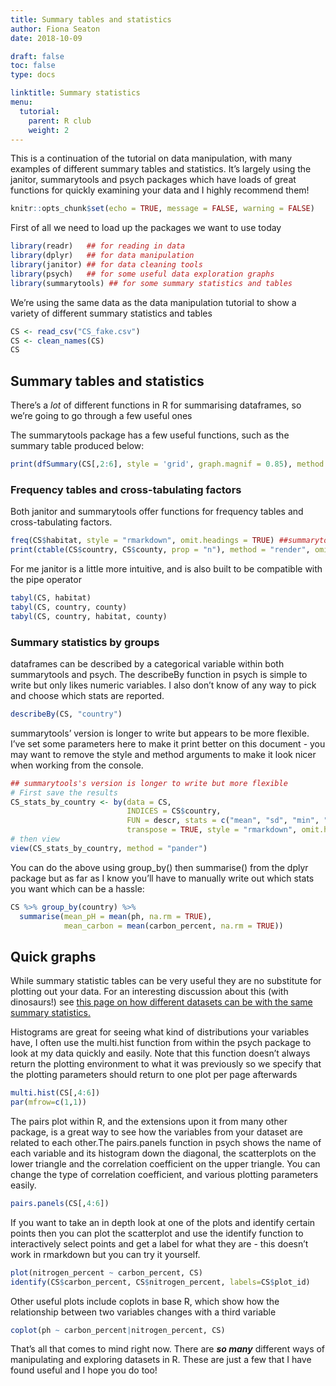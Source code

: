 ```yaml
---
title: Summary tables and statistics
author: Fiona Seaton
date: 2018-10-09

draft: false
toc: false
type: docs

linktitle: Summary statistics
menu:
  tutorial:
    parent: R club
    weight: 2
---
```


This is a continuation of the tutorial on data manipulation, with many examples of different summary tables and statistics. It's largely using the janitor, summarytools and psych packages which have loads of great functions for quickly examining your data and I highly recommend them!


```r
knitr::opts_chunk$set(echo = TRUE, message = FALSE, warning = FALSE)
```


First of all we need to load up the packages we want to use today

```r
library(readr)   ## for reading in data
library(dplyr)   ## for data manipulation
library(janitor) ## for data cleaning tools
library(psych)   ## for some useful data exploration graphs
library(summarytools) ## for some summary statistics and tables
```

We're using the same data as the data manipulation tutorial to show a variety of different summary statistics and tables
```r
CS <- read_csv("CS_fake.csv")
CS <- clean_names(CS)
CS
```



## Summary tables and statistics
There's a _lot_ of different functions in R for summarising dataframes, so we're going to go through a few useful ones

The summarytools package has a few useful functions, such as the summary table produced below:
```r
print(dfSummary(CS[,2:6], style = 'grid', graph.magnif = 0.85), method = "render", omit.headings = TRUE)
```


### Frequency tables and cross-tabulating factors
Both janitor and summarytools offer functions for frequency tables and cross-tabulating factors. 

```r
freq(CS$habitat, style = "rmarkdown", omit.headings = TRUE) ##summarytools
print(ctable(CS$country, CS$county, prop = "n"), method = "render", omit.headings = TRUE) ##summarytools
```


For me janitor is a little more intuitive, and is also built to be compatible with the pipe operator

```r
tabyl(CS, habitat)
tabyl(CS, country, county) 
tabyl(CS, country, habitat, county)
```

### Summary statistics by groups
dataframes can be described by a categorical variable within both summarytools and psych.
The describeBy function in psych is simple to write but only likes numeric variables. I also don't know of any way to pick and choose which stats are reported.

```r
describeBy(CS, "country")
```

summarytools' version is longer to write but appears to be more flexible. I've set some parameters here to make it print better on this document - you may want to remove the style and method arguments to make it look nicer when working from the console.

```r
## summarytools's version is longer to write but more flexible
# First save the results
CS_stats_by_country <- by(data = CS, 
                          INDICES = CS$country, 
                          FUN = descr, stats = c("mean", "sd", "min", "med", "max"), 
                          transpose = TRUE, style = "rmarkdown", omit.headings = TRUE)
# then view
view(CS_stats_by_country, method = "pander")
```

You can do the above using group_by() then summarise() from the dplyr package but as far as I know you'll have to manually write out which stats you want which can be a hassle:

```r
CS %>% group_by(country) %>%
  summarise(mean_pH = mean(ph, na.rm = TRUE),
            mean_carbon = mean(carbon_percent, na.rm = TRUE))
```




## Quick graphs
While summary statistic tables can be very useful they are no substitute for plotting out your data. For an interesting discussion about this (with dinosaurs!) see [this page on how different datasets can be with the same summary statistics.](https://www.autodeskresearch.com/publications/samestats)

Histograms are great for seeing what kind of distributions your variables have, I often use the multi.hist function from within the psych package to look at my data quickly and easily. Note that this function doesn't always return the plotting environment to what it was previously so we specify that the plotting parameters should return to one plot per page afterwards

```r
multi.hist(CS[,4:6])
par(mfrow=c(1,1)) 
```

The pairs plot within R, and the extensions upon it from many other package, is a great way to see how the variables from your dataset are related to each other.The pairs.panels function in psych shows the name of each variable and its histogram down the diagonal, the scatterplots on the lower triangle and the correlation coefficient on the upper triangle. You can change the type of correlation coefficient, and various plotting parameters easily.

```r
pairs.panels(CS[,4:6])
```

If you want to take an in depth look at one of the plots and identify certain points then you can plot the scatterplot and use the identify function to interactively select points and get a label for what they are - this doesn't work in rmarkdown but you can try it yourself.

```r
plot(nitrogen_percent ~ carbon_percent, CS)
identify(CS$carbon_percent, CS$nitrogen_percent, labels=CS$plot_id)
```

Other useful plots include coplots in base R, which show how the relationship between two variables changes with a third variable
```r
coplot(ph ~ carbon_percent|nitrogen_percent, CS)
```


That's all that comes to mind right now. There are __*so many*__ different ways of manipulating and exploring datasets in R. These are just a few that I have found useful and I hope you do too!
